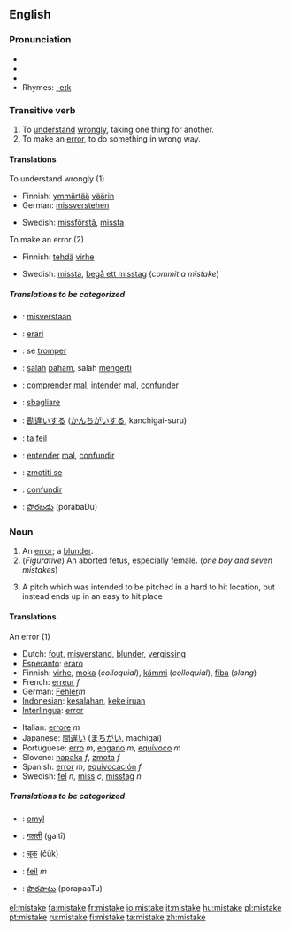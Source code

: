 ==English==

===Pronunciation===
*{{SAMPA|/mIs"teIk/}}
*{{IPA|/mɪs'teɪk/}}
*{{audio|en-us-mistake.ogg|Audio (US)}}
*Rhymes: [[Rhymes:English:-eɪk|-eɪk]]

===Transitive verb===
{{en-verb|mistakes|mistaking|mistook|mistaken}}

# To [[understand]] [[wrongly]], taking one thing for another.
# To make an [[error]], to do something in wrong way.

====Translations====
;To understand wrongly (1)
{{top}}
*Finnish: [[ymmärtää]] [[väärin]]
*German: [[missverstehen]]
{{mid}}
*Swedish: [[missförstå]], [[missta]]
{{bottom}}

;To make an error (2)
{{top}}
*Finnish: [[tehdä]] [[virhe]]
{{mid}}
*Swedish: [[missta]], [[begå ett misstag]] (''commit a mistake'')
{{bottom}}

=====Translations to be categorized=====
{{checktrans}}
{{top}}
*{{ttbc|Dutch}}: [[misverstaan]]
*{{ttbc|Esperanto}}: [[erari]]
*{{ttbc|French}}: se [[tromper]]
*{{ttbc|Indonesian}}: [[salah]] [[paham]], salah [[mengerti]]
*{{ttbc|Interlingua}}: [[comprender]] [[mal]], [[intender]] mal, [[confunder]]
*{{ttbc|Italian}}: [[sbagliare]]
{{mid}}
*{{ttbc|Japanese}}: [[勘違い]]する ([[かんちがい]]する, kanchigai-suru)
*{{ttbc|Norwegian}}: [[ta feil]]
*{{ttbc|Portuguese}}: [[entender]] [[mal]], [[confundir]]
*{{ttbc|Slovene}}: [[zmotiti se]]
*{{ttbc|Spanish}}: [[confundir]]
*{{ttbc|Telugu}}: [[పొరబడు]] (porabaDu)
{{bottom}}

===Noun===
{{en-noun}}

# An [[error]]; a [[blunder]].
#(''Figurative'') An aborted fetus, especially female.  (''one boy and seven mistakes'')
#{{baseball}} A pitch which was intended to be pitched in a hard to hit location, but instead ends up in an easy to hit place

====Translations====
;An error (1)
{{top}}
*Dutch: [[fout]], [[misverstand]], [[blunder]], [[vergissing]]
*[[Esperanto]]: [[eraro]]
*Finnish: [[virhe]], [[moka]] (''colloquial''), [[kämmi]] (''colloquial''), [[fiba]] (''slang'')
*French: [[erreur]] ''f''
*German: [[Fehler]]''m''
*[[Indonesian]]: [[salah|kesalahan]], [[keliru|kekeliruan]]
*[[Interlingua]]: [[error]]
{{mid}}
*Italian: [[errore]] ''m''
*Japanese: [[間違い]] ([[まちがい]], machigai)
*Portuguese: [[erro]] ''m'', [[engano]] ''m'', [[equívoco]] ''m''
*Slovene: [[napaka]] ''f'', [[zmota]] ''f''
*Spanish: [[error]] ''m'', [[equivocación]] ''f''
*Swedish: [[fel]] ''n'', [[miss]] ''c'', [[misstag]] ''n''
{{bottom}}

=====Translations to be categorized=====
{{checktrans}}
{{top}}
*{{ttbc|Czech}}: [[omyl]] {{m}}
*{{ttbc|Hindi}}: [[गलती]] (galtī)
*{{ttbc|Marathi}}: [[चूक]] (čūk)
{{mid}}
*{{ttbc|Norwegian}}: [[feil]] ''m''
*{{ttbc|Telugu}}: [[పొరపాటు]] (porapaaTu)
{{bottom}}

[[el:mistake]]
[[fa:mistake]]
[[fr:mistake]]
[[io:mistake]]
[[it:mistake]]
[[hu:mistake]]
[[pl:mistake]]
[[pt:mistake]]
[[ru:mistake]]
[[fi:mistake]]
[[ta:mistake]]
[[zh:mistake]]